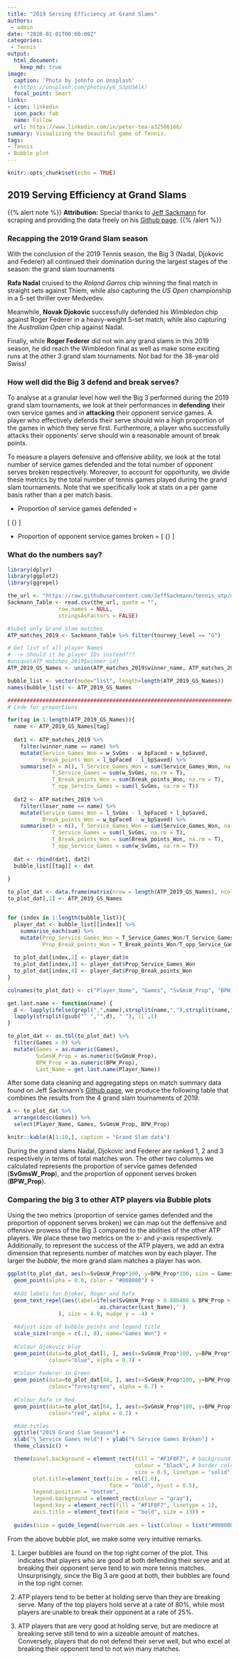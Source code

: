 ```yaml
---
title: "2019 Serving Efficiency at Grand Slams"
authors:
 - admin
date: "2020-01-01T00:00:00Z"
categories: 
 - Tennis
output:
  html_document:
    keep_md: true
image:
  caption: 'Photo by johnfo on Unsplash'
  #(https://unsplash.com/photos/y6_SJpU3Alk)
  focal_point: Smart
links:
- icon: linkedin
  icon_pack: fab
  name: Follow
  url: https://www.linkedin.com/in/peter-tea-a32506166/
summary: Visualizing the beautiful game of Tennis.
tags:
- Tennis
- Bubble plot
---
```


```r
knitr::opts_chunk$set(echo = TRUE)
```
## 2019 Serving Efficiency at Grand Slams

{{% alert note %}}
**Attribution:** Special thanks to [Jeff Sackmann](http://www.tennisabstract.com/) for scraping and providing the data freely on his [Github page](https://github.com/JeffSackmann/tennis_atp/blob/master/README.md).
{{% /alert %}}

### Recapping the 2019 Grand Slam season

With the conclusion of the 2019 Tennis season, the Big 3 (Nadal, Djokovic and Federer) all continued their domination during the largest stages of the season: the grand slam tournaments
  
  **Rafa Nadal** cruised to the *Roland Garros* chip winning the final match in straight sets against Thiem, while also capturing the *US Open* championship in a 5-set thriller over Medvedev.
  
  Meanwhile, **Novak Djokovic** successfully defended his *Wimbledon* chip against Roger Federer in a heavy-weight 5-set match, while also capturing the *Australian Open* chip against Nadal. 
  
  Finally, while **Roger Federer** did not win any grand slams in this 2019 season, he did reach the Wimbledon final as well as make some exciting runs at the other 3 grand slam tournaments. Not bad for the 38-year old Swiss! 


### How well did the Big 3 defend and break serves?

To analyse at a granular level how well the Big 3 performed during the 2019 grand slam tournaments, we look at their performances in **defending** their own service games and in **attacking** their opponent service games. A player who effectively defends their serve should win a high proportion of the games in which they serve first. Furthermore, a player who successfully attacks their opponents' serve should win a reasonable amount of break points.

To measure a players defensive and offensive ability, we look at the total number of service games defended and the total number of opponent serves broken respectively. Moreover, to account for opportunity, we divide these metrics by the total number of tennis games played during the grand slam tournaments. Note that we specifically look at stats on a per game basis rather than a per match basis.

- Proportion of service games defended = 

\[ \frac{ \text{# of service games won}} {\text{Total # of service games}} \]

- Proportion of opponent service games broken = 
\[\frac{ \text{# of service games broken}} {\text{Total # of opponent service games}} \]



### What do the numbers say?

```r
library(dplyr)
library(ggplot2)
library(ggrepel)
```

```r
the_url <- "https://raw.githubusercontent.com/JeffSackmann/tennis_atp/master/atp_matches_2019.csv"
Sackmann_Table <- read.csv(the_url, quote = "", 
                row.names = NULL, 
                stringsAsFactors = FALSE)

#Subet only Grand Slam matches
ATP_matches_2019 <- Sackmann_Table %>% filter(tourney_level == "G")

# Get list of all player Names
# --> Should it be player IDs instead???
#unique(ATP_matches_2019$winner_id)
ATP_2019_GS_Names <- union(ATP_matches_2019$winner_name, ATP_matches_2019$loser_name)

bubble_list <- vector(mode="list", length=length(ATP_2019_GS_Names))
names(bubble_list) <- ATP_2019_GS_Names

###############################################################################
# Code for proportions

for(tag in 1:length(ATP_2019_GS_Names)){
  name <- ATP_2019_GS_Names[tag]
  
  dat1 <- ATP_matches_2019 %>%
    filter(winner_name == name) %>%
    mutate(Service_Games_Won = w_SvGms - w_bpFaced + w_bpSaved,
           Break_points_Won = l_bpFaced - l_bpSaved) %>%
    summarise(n = n(), T_Service_Games_Won = sum(Service_Games_Won, na.rm = T),
              T_Service_Games = sum(w_SvGms, na.rm = T),
              T_Break_points_Won = sum(Break_points_Won, na.rm = T),
              T_opp_Service_Games = sum(l_SvGms, na.rm = T))
  
  dat2 <- ATP_matches_2019 %>%
    filter(loser_name == name) %>%
    mutate(Service_Games_Won = l_SvGms - l_bpFaced + l_bpSaved,
           Break_points_Won = w_bpFaced - w_bpSaved) %>%
    summarise(n = n(), T_Service_Games_Won = sum(Service_Games_Won, na.rm = T),
              T_Service_Games = sum(l_SvGms, na.rm = T),
              T_Break_points_Won = sum(Break_points_Won, na.rm = T),
              T_opp_Service_Games = sum(w_SvGms, na.rm = T))
  
  dat <- rbind(dat1, dat2)
  bubble_list[[tag]] <- dat
  
}

to_plot_dat <- data.frame(matrix(nrow = length(ATP_2019_GS_Names), ncol = 4))
to_plot_dat[,1] <- ATP_2019_GS_Names


for (index in 1:length(bubble_list)){
  player_dat <- bubble_list[[index]] %>%
    summarise_each(sum) %>%
    mutate(Prop_Service_Games_Won = T_Service_Games_Won/T_Service_Games ,
           Prop_Break_points_Won = T_Break_points_Won/T_opp_Service_Games)
  
  to_plot_dat[index,2] <- player_dat$n
  to_plot_dat[index,3] <- player_dat$Prop_Service_Games_Won
  to_plot_dat[index,4] <- player_dat$Prop_Break_points_Won
}

colnames(to_plot_dat) <- c("Player_Name", "Games", "SvGmsW_Prop", "BPW_Prop")

get.last.name <- function(name) {
  d <- lapply(ifelse(grepl(",",name),strsplit(name,","),strsplit(name," ")),`[[`,2)
  lapply(strsplit(gsub("^ ","",d), " "),`[[`,1)
}

to_plot_dat <- as.tbl(to_plot_dat) %>%
  filter(Games > 0) %>%
  mutate(Games = as.numeric(Games),
         SvGmsW_Prop = as.numeric(SvGmsW_Prop),
         BPW_Prop = as.numeric(BPW_Prop),
         Last_Name = get.last.name(Player_Name))

```

After some data cleaning and aggregating steps on match summary data found on Jeff Sackmann's [Github page](https://github.com/JeffSackmann/tennis_atp/blob/master/README.md), we produce the following table that combines the results from the 4 grand slam tournaments of 2019.


```r
A <- to_plot_dat %>%
  arrange(desc(Games)) %>%
  select(Player_Name, Games, SvGmsW_Prop, BPW_Prop)

knitr::kable(A[1:10,], caption = "Grand Slam data")
```

During the grand slams Nadal, Djokovic and Federer are ranked 1, 2 and 3 respectively in terms of total matches won. The other two columns we calculated represents the proportion of service games defended (**SvGmsW_Prop**), and the proportion of opponent serves broken (**BPW_Prop**).


### Comparing the big 3 to other ATP players via Bubble plots
Using the two metrics (proportion of service games defended and the proportion of opponent serves broken) we can map out the deffensive and offensive prowess of the Big 3 compared to the abilities of the other ATP players. We place these two metrics on the x- and y-axis respectively. Additionally, to represent the success of the ATP players, we add an extra dimension that represents number of matches won by each player. The larger the *bubble*, the more grand slam matches a player has won.

```r

ggplot(to_plot_dat, aes(x=SvGmsW_Prop*100, y=BPW_Prop*100, size = Games, label = Player_Name)) + 
  geom_point(alpha = 0.8, color = "#008080") +
  
  #Add labels for Djoker, Roger and Rafa
  geom_text_repel(aes(label=ifelse(SvGmsW_Prop > 0.886486 & BPW_Prop > 0.2635869 , 
                             as.character(Last_Name),'')
                ), size = 4.0, nudge_y = -4) +
  
  #Adjust size of bubble points and legend title
  scale_size(range = c(.1, 8), name="Games Won") +
  
  #Colour Djokovic blue
  geom_point(data=to_plot_dat[1, ], aes(x=SvGmsW_Prop*100, y=BPW_Prop*100, size = Games),
             colour="blue", alpha = 0.7) +
  
  #Colour Federer in Green
  geom_point(data=to_plot_dat[48, ], aes(x=SvGmsW_Prop*100, y=BPW_Prop*100, size = Games),
             colour="forestgreen", alpha = 0.7) +
  
  #Colour Rafa in Red
  geom_point(data=to_plot_dat[64, ], aes(x=SvGmsW_Prop*100, y=BPW_Prop*100, size = Games),
             colour="red", alpha = 0.7) +

  #Add titles
  ggtitle("2019 Grand Slam Season") + 
  xlab("% Service Games Held") + ylab("% Service Games Broken") +
  theme_classic() +

  theme(panel.background = element_rect(fill = "#F1F8F7", # background colour
                                        colour = "black", # border colour
                                        size = 0.5, linetype = "solid"),
        plot.title=element_text(size = rel(1.6),
                                face = "bold", hjust = 0.5),
        legend.position = "bottom",
        legend.background = element_rect(colour = "gray"),
        legend.key = element_rect(fill = "#F1F8F7", linetype = 1),
        axis.title = element_text(face = "bold", size = 13)) +
  
  guides(size = guide_legend(override.aes = list(colour = list("#008080"))))


```

From the above bubble plot, we make some very intuitive remarks. 

1. Larger bubbles are found on the top right corner of the plot. This indicates that players who are good at both defending their serve and at breaking their opponent serve tend to win more tennis matches. Unsurprisingly, since the Big 3 are good at both, their bubbles are found in the top right corner. 

2. ATP players tend to be better at holding serve than they are breaking serve. Many of the top players hold serve at a rate of 80%, while most players are unable to break their opponent at a rate of 25%.

3. ATP players that are very good at holding serve, but are mediocre at breaking serve still tend to win a sizeable amount of matches. Conversely, players that do not defend their serve well, but who excel at breaking their opponent tend to not win many matches.
